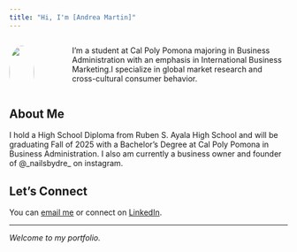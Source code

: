 ```yaml
---
title: "Hi, I'm [Andrea Martin]"
---
```


::::: columns
::: {.column width="30%"}
![](images/resum.png){width="100%" style="border-radius: 50%;"}
:::

::: {.column width="70%" style="padding-left: 3rem;"}
I'm a student at Cal Poly Pomona majoring in Business Administration with an emphasis in International Business Marketing.I specialize in global market research and cross-cultural consumer behavior.
:::
:::::

## About Me

I hold a High School Diploma from Ruben S. Ayala High School and will be graduating Fall of 2025 with a Bachelor's Degree at Cal Poly Pomona in Business Administration. I also am currently a business owner and founder of @_nailsbydre_ on instagram.

## Let's Connect

You can [email me](mailto:andrea.roxy16@gmail.com) or connect on [LinkedIn](https://www.linkedin.com/in/andrea-martin-066052248/).

------------------------------------------------------------------------

*Welcome to my portfolio.*

